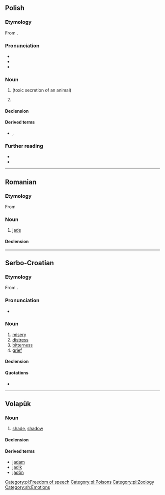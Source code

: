 {{also|JAD|-jad|јад|яд}}
==Polish==
{{wikipedia|lang=pl}}

===Etymology===
From {{inh|pl|sla-pro|*ědъ}}.

===Pronunciation===
* {{pl-IPA}}
* {{audio|pl|Pl-jad.ogg|Audio}}
* {{rhymes|pl|at}}

===Noun===
{{pl-noun|m-in}}

# {{l|en|venom}} (toxic secretion of an animal)
# {{lb|pl|figurative}} {{l|en|[[hate speech]], [[vitriol]]}}

====Declension====
{{pl-decl-noun-m-in}}

====Derived terms====
* {{q|adjectives}} {{l|pl|jadowity}}, {{l|pl|jadowy}}

===Further reading===
* {{R:pl:WSJP}}
* {{R:PWN}}

[[Category:pl:Freedom of speech]]
[[Category:pl:Poisons]]
[[Category:pl:Zoology]]

----

==Romanian==

===Etymology===
From {{bor|ro|fr|jade}}

===Noun===
{{ro-noun|n|jaduri}}

# [[jade]]

====Declension====
{{ro-noun-n-uri}}

----

==Serbo-Croatian==

===Etymology===
From {{inh|sh|sla-pro|*jědъ}}.

===Pronunciation===
* {{IPA|sh|/jâd/}}

===Noun===
{{sh-noun|g=m|head=jȁd}}

# [[misery]]
# [[distress]]
# [[bitterness]]
# [[grief]]

====Declension====
{{sh-decl-noun
|jad|jadi
|jada|jada
|jadu|jadima
|jad|jade
|jade|jadi
|jadu|jadima
|jadom|jadima}}

====Quotations====
* {{seeCites|sh|јад}}

[[Category:sh:Emotions]]

----

==Volapük==

===Noun===
{{vo-noun}}

# [[shade]], [[shadow]]

====Declension====
{{vo-decl-noun}}

====Derived terms====
* [[jadam]]
* [[jadik]]
* [[jadön]]